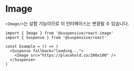 
# Image

<Callout type="warning">

`<Image/>`는 실험 기능이므로 이 인터페이스는 변경될 수 있습니다.

</Callout>

```tsx /Image/
import { Image } from '@suspensive/react-image'
import { Suspense } from '@suspensive/react'

const Example = () => (
  <Suspense fallback="loading...">
    <Image src="https://placehold.co/200x100" />
  </Suspense>
)
```
